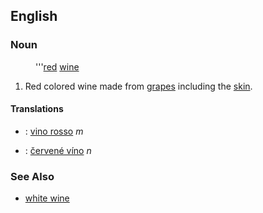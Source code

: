 ==English==
===Noun===
:'''[[red]] [[wine]]
# Red colored wine made from [[grape]]s including the [[skin]].
====Translations====
*{{it}}: [[vino rosso]] ''m''
*{{sk}}: [[červené víno]] ''n''
===See Also===
* [[white wine]]